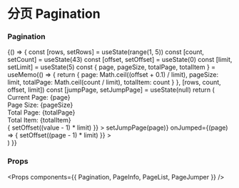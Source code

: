 
<Meta title="Pagination" component={Pagination} />

# 分页 Pagination

### Pagination

<Preview>
  <Story name="Pagination">
    {() => {
      const [rows, setRows] = useState(range(1, 5))
      const [count, setCount] = useState(43)
      const [offset, setOffset] = useState(0)
      const [limit, setLimit] = useState(5)
      const { page, pageSize, totalPage, totalItem } = useMemo(() => {
        return {
          page: Math.ceil((offset + 0.1) / limit),
          pageSize: limit,
          totalPage: Math.ceil(count / limit),
          totalItem: count
        }
      }, [rows, count, offset, limit])
      const [jumpPage, setJumpPage] = useState(null)
      return (
        <div>
          <div className="u-my-4">
            <div>Current Page: {page}</div>
            <div>Page Size: {pageSize}</div>
            <div>Total Page: {totalPage}</div>
            <div>Total Item: {totalItem}</div>
          </div>
          <Pagination>
            <PageInfo
              page={page}
              pageSize={pageSize}
              totalItem={totalItem}
            ></PageInfo>
            <PageList
              page={page}
              totalPage={totalPage}
              onPageChange={(value) => {
                setOffset((value - 1) * limit)
              }}
            ></PageList>
            <PageJumper
              jumpPage={jumpPage}
              onJumpPageChange={(page) => setJumpPage(page)}
              onJumped={(page) => {
                setOffset((page - 1) * limit)
              }}
            ></PageJumper>
          </Pagination>
        </div>
      )
    }}
  </Story>
</Preview>

### Props

<Props components={{ Pagination, PageInfo, PageList, PageJumper }} />